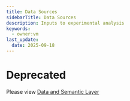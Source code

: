 ```yaml
---
title: Data Sources
sidebarTitle: Data Sources
description: Inputs to experimental analysis
keywords:
  - owner:vm
last_update:
  date: 2025-09-18
---
```


# Deprecated

Please view [Data and Semantic Layer](/statsig-warehouse-native/configuration/data-and-semantic-layer)
